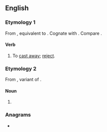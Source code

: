 ==English==

===Etymology 1===
From {{inh|en|enm|forcasten||to cast away, reject}}, equivalent to {{prefix|en|for|cast}}. Cognate with {{cog|sv|förkasta||to reject}}. Compare {{l|en|forcasten}}.

====Verb====
{{en-verb|forcasts|forcasting|forcast|past2=forcasted}}

# {{lb|en|transitive|obsolete}} To [[cast away]]; [[reject]].

===Etymology 2===
From {{inh|en|enm|forcast}}, variant of {{m|enm|forecast}}.

====Noun====
{{head|en|noun}}

# {{misspelling of|en|forecast}}

===Anagrams===
* {{anagrams|en|a=acforst|Factors|factors}}